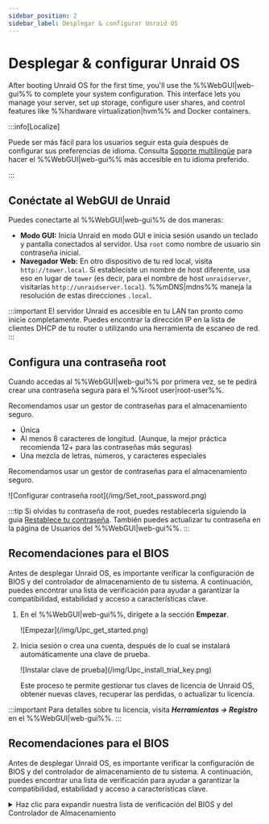 ```yaml
---
sidebar_position: 2
sidebar_label: Desplegar & configurar Unraid OS
---
```


# Desplegar & configurar Unraid OS

After booting Unraid OS for the first time, you'll use the %%WebGUI|web-gui%% to complete your system configuration. This interface lets you manage your server, set up storage, configure user shares, and control features like %%hardware virtualization|hvm%% and Docker containers.

:::info\[Localize]

Puede ser más fácil para los usuarios seguir esta guía después de configurar sus preferencias de idioma. Consulta [Soporte multilingüe](../../using-unraid-to/customize-your-experience/multi-language-support.mdx) para hacer el %%WebGUI|web-gui%% más accesible en tu idioma preferido.

:::

## Conéctate al WebGUI de Unraid

Puedes conectarte al %%WebGUI|web-gui%% de dos maneras:

- **Modo GUI:** Inicia Unraid en modo GUI e inicia sesión usando un teclado y pantalla conectados al servidor. Usa `root` como nombre de usuario sin contraseña inicial.
- **Navegador Web:** En otro dispositivo de tu red local, visita `http://tower.local`. Si estableciste un nombre de host diferente, usa eso en lugar de `tower` (es decir, para el nombre de host `unraidserver`, visitarías `http://unraidserver.local`). %%mDNS|mdns%% maneja la resolución de estas direcciones `.local`.

:::important
El servidor Unraid es accesible en tu LAN tan pronto como inicie completamente. Puedes encontrar la dirección IP en la lista de clientes DHCP de tu router o utilizando una herramienta de escaneo de red.
:::

## Configura una contraseña root

Cuando accedas al %%WebGUI|web-gui%% por primera vez, se te pedirá crear una contraseña segura para el %%root user|root-user%%.

Recomendamos usar un gestor de contraseñas para el almacenamiento seguro.

- Única
- Al menos 8 caracteres de longitud. (Aunque, la mejor práctica recomienda 12+ para las contraseñas más seguras)
- Una mezcla de letras, números, y caracteres especiales

Recomendamos usar un gestor de contraseñas para el almacenamiento seguro.

<div style={{ margin: 'auto', maxWidth: '300px'}}>
  ![Configurar contraseña root](/img/Set_root_password.png)
</div>

:::tip
Si olvidas tu contraseña de root, puedes restablecerla siguiendo la guía [Restablece tu contraseña](../../system-administration/secure-your-server/user-management.mdx#reset-your-password). También puedes actualizar tu contraseña en la página de Usuarios del %%WebGUI|web-gui%%.
:::

## Recomendaciones para el BIOS

Antes de desplegar Unraid OS, es importante verificar la configuración de BIOS y del controlador de almacenamiento de tu sistema. A continuación, puedes encontrar una lista de verificación para ayudar a garantizar la compatibilidad, estabilidad y acceso a características clave.

1. En el %%WebGUI|web-gui%%, dirígete a la sección **Empezar**.

   <div style={{ margin: 'auto', maxWidth: '500px'}}>
     ![Empezar](/img/Upc_get_started.png)
   </div>

2. Inicia sesión o crea una cuenta, después de lo cual se instalará automáticamente una clave de prueba.

   <div style={{ margin: 'auto', maxWidth: '500px'}}>
     ![Instalar clave de prueba](/img/Upc_install_trial_key.png)
   </div>

   Este proceso te permite gestionar tus claves de licencia de Unraid OS, obtener nuevas claves, recuperar las perdidas, o actualizar tu licencia.

:::important
Para detalles sobre tu licencia, visita ***Herramientas → Registro*** en el %%WebGUI|web-gui%%.
:::

## Recomendaciones para el BIOS

Antes de desplegar Unraid OS, es importante verificar la configuración de BIOS y del controlador de almacenamiento de tu sistema. A continuación, puedes encontrar una lista de verificación para ayudar a garantizar la compatibilidad, estabilidad y acceso a características clave.

<details>
  <summary>Haz clic para expandir nuestra lista de verificación del BIOS y del Controlador de Almacenamiento</summary>

  Una configuración adecuada del BIOS y del controlador de almacenamiento es vital para un despliegue estable de Unraid OS. Usa esta lista de verificación antes de tu primer inicio.

  ### Configuraciones Básicas

  ✅ Establecer el dispositivo de arranque primario en la unidad flash USB.\n✅ Configurar el controlador de almacenamiento al modo **%%AHCI|ahci%%** con conexiones SATA.\n✅ Configurar el controlador en modo **%%HBA|hba-mode%%** (no **%%RAID|raid%%**).\n✅ Desactivar **Arranque Seguro** ya que no es compatible con Unraid OS.

  ### Configuraciones Avanzadas

  ✅ Enable **%%hardware virtualization|hvm%%** features (e.g., **%%Intel VT-x|intel-vt-x%%** or **%%AMD-V|amd-v%%**) for **%%virtual machines (VMs)|vm%%**.\
  ✅ Enable **%%IOMMU|iommu%%** support (Intel VT-d or AMD-Vi) for PCI device assignment to VMs.

  ### Consejos para Solucionar Problemas

  Si Unraid OS no se inicia, intenta:

  ✅ Ajustar el orden de arranque a: **Forced-FDD**, **USB-HDD**, **USB-ZIP**.\n✅ Deshabilitar el soporte USB 2.0/3.0.\n✅ Alternar cualquier característica de Arranque Rápido.\n✅ Alternar el soporte para teclado USB.

  Para más asistencia, visita el [foro de soporte general de Unraid](https://forums.unraid.net/).

  :::important
  Muchas placas base limitan la selección de dispositivos de arranque a 12 discos duros. Si tu unidad flash USB se reconoce como disco duro, es posible que no puedas arrancar desde ella después de instalar 12 discos duros físicos. Configura la BIOS para tratar la unidad flash como un dispositivo extraíble siempre que sea posible.

  Si utiliza un HBA adicional, es posible desactivar el soporte de INT 13h para evitar que sus unidades conectadas aparezcan en la lista de dispositivos de arranque; esto le ayudará a mantenerse dentro del límite de 12 discos.
  :::
</details>

